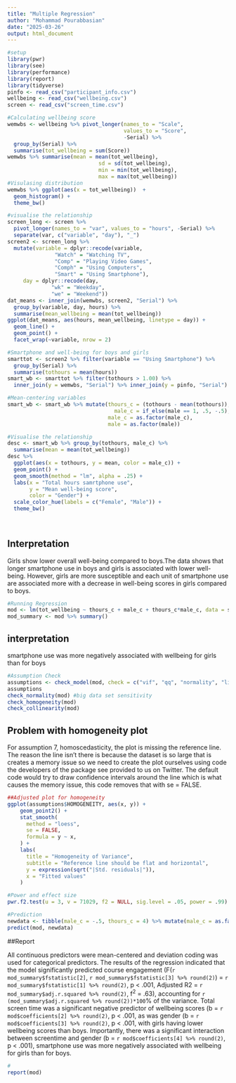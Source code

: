 ---
title: "Multiple Regression"
author: "Mohammad Pourabbasian"
date: "2025-03-26"
output: html_document
---
```{r}
#setup
library(pwr)
library(see)
library(performance)
library(report)
library(tidyverse)
pinfo <- read_csv("participant_info.csv")
wellbeing <- read_csv("wellbeing.csv")
screen <- read_csv("screen_time.csv")
```
```{r T3}
#Calculating wellbeing score
wemwbs <- wellbeing %>% pivot_longer(names_to = "Scale",
                                     values_to = "Score",
                                     -Serial) %>% 
  group_by(Serial) %>%
  summarise(tot_wellbeing = sum(Score))
wemwbs %>% summarise(mean = mean(tot_wellbeing),
                             sd = sd(tot_wellbeing),
                             min = min(tot_wellbeing),
                             max = max(tot_wellbeing))
#Visulasing distribution
wemwbs %>% ggplot(aes(x = tot_wellbeing))  +
  geom_histogram() + 
  theme_bw()

```

```{r}
#visualise the relationship
screen_long <- screen %>%
  pivot_longer(names_to = "var", values_to = "hours", -Serial) %>%
  separate(var, c("variable", "day"), "_")
screen2 <- screen_long %>%
  mutate(variable = dplyr::recode(variable,
               "Watch" = "Watching TV",
               "Comp" = "Playing Video Games",
               "Comph" = "Using Computers",
               "Smart" = "Using Smartphone"),
     day = dplyr::recode(day,
              "wk" = "Weekday",
              "we" = "Weekend"))
dat_means <- inner_join(wemwbs, screen2, "Serial") %>%
  group_by(variable, day, hours) %>%
  summarise(mean_wellbeing = mean(tot_wellbeing))
ggplot(dat_means, aes(hours, mean_wellbeing, linetype = day)) +
  geom_line() +
  geom_point() +
  facet_wrap(~variable, nrow = 2)
```
```{r}
#Smartphone and well-being for boys and girls
smarttot <- screen2 %>% filter(variable == "Using Smartphone") %>%
  group_by(Serial) %>%
  summarise(tothours = mean(hours))
smart_wb <- smarttot %>% filter(tothours > 1.00) %>%
  inner_join(y = wemwbs, "Serial") %>% inner_join(y = pinfo, "Serial")


```

```{r}
#Mean-centering variables
smart_wb <- smart_wb %>% mutate(thours_c = (tothours - mean(tothours)),
                                  male_c = if_else(male == 1, .5, -.5),
                                male_c = as.factor(male_c),
                                male = as.factor(male)) 
```

```{r}
#Visualise the relationship
desc <- smart_wb %>% group_by(tothours, male_c) %>%
  summarise(mean = mean(tot_wellbeing))
desc %>% 
  ggplot(aes(x = tothours, y = mean, color = male_c)) +
  geom_point() + 
  geom_smooth(method = "lm", alpha = .25) +
  labs(x = "Total hours samrtphone use",
       y = "Mean well-being score",
       color = "Gender") +
  scale_color_hue(labels = c("Female", "Male")) +
  theme_bw()
  
  
```

## Interpretation  

Girls show lower overall well-being compared to boys.The data shows that longer smartphone use in boys and girls is associated with lower well-being. However, girls are more susceptible and each unit of smartphone use are associated more with a decrease in well-being scores in girls compared to boys. 

```{r}
#Running Regression
mod <- lm(tot_wellbeing ~ thours_c + male_c + thours_c*male_c, data = smart_wb)
mod_summary <- mod %>% summary()
```
## interpretation

smartphone use was more negatively associated with wellbeing for girls than for boys

```{r}
#Assumption Check
assumptions <- check_model(mod, check = c("vif", "qq", "normality", "linearity", "homogeneity"))
assumptions
check_normality(mod) #big data set sensitivity
check_homogeneity(mod)
check_collinearity(mod)
```
## Problem with homogeneity plot  
For assumption 7, homoscedasticity, the plot is missing the reference line. The reason the line isn't there is because the dataset is so large that is creates a memory issue so we need to create the plot ourselves using code the developers of the package see provided to us on Twitter. The default code would try to draw confidence intervals around the line which is what causes the memory issue, this code removes that with se = FALSE.

```{r}
##Adjusted plot for homogeneity
ggplot(assumptions$HOMOGENEITY, aes(x, y)) +
    geom_point2() +
    stat_smooth(
      method = "loess",
      se = FALSE,
      formula = y ~ x,
    ) +
    labs(
      title = "Homogeneity of Variance",
      subtitle = "Reference line should be flat and horizontal",
      y = expression(sqrt("|Std. residuals|")),
      x = "Fitted values"
    ) 

```

```{r}
#Power and effect size
pwr.f2.test(u = 3, v = 71029, f2 = NULL, sig.level = .05, power = .99)

```

```{r}
#Prediction
newdata <- tibble(male_c = -.5, thours_c = 4) %>% mutate(male_c = as.factor(male_c))
predict(mod, newdata)
```
##Report  

All continuous predictors were mean-centered and deviation coding was used for categorical predictors. The results of the regression indicated that the model significantly predicted course engagement (F(`r mod_summary$fstatistic[2]`, `r mod_summary$fstatistic[3] %>% round(2)`) = `r mod_summary$fstatistic[1] %>% round(2)`, p < .001, Adjusted R2 = `r mod_summary$adj.r.squared %>% round(2)`, f^2^ = .63), accounting for `r (mod_summary$adj.r.squared %>% round(2))*100`% of the variance. Total screen time was a significant negative predictor of wellbeing scores (b = `r mod$coefficients[2] %>% round(2)`, p < .001, as was gender (b = `r mod$coefficients[3] %>% round(2)`, p < .001, with girls having lower wellbeing scores than boys. Importantly, there was a significant interaction between screentime and gender (b = `r mod$coefficients[4] %>% round(2)`, p < .001), smartphone use was more negatively associated with wellbeing for girls than for boys. 

```{r}
#
report(mod)
```

